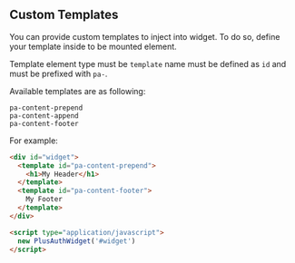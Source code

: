 
<Meta of={FieldStories} />


## Custom Templates

You can provide custom templates to inject into widget. To do so, define your template inside to be mounted element.

Template element type must be `template` name must be defined as `id` and must be prefixed with `pa-`.

Available templates are as following:
```
pa-content-prepend
pa-content-append
pa-content-footer
```

For example:
```html
<div id="widget">
  <template id="pa-content-prepend">
    <h1>My Header</h1>
  </template>
  <template id="pa-content-footer">
    My Footer
  </template>
</div>

<script type="application/javascript">
  new PlusAuthWidget('#widget')
</script>
```
